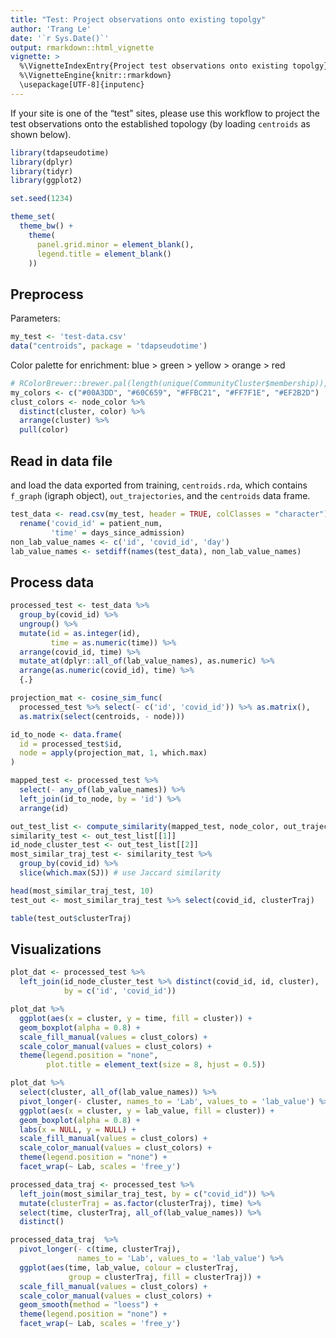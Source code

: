 ```yaml
---
title: "Test: Project observations onto existing topolgy"
author: 'Trang Le'
date: '`r Sys.Date()`'
output: rmarkdown::html_vignette
vignette: >
  %\VignetteIndexEntry{Project test observations onto existing topolgy}
  %\VignetteEngine{knitr::rmarkdown}
  \usepackage[UTF-8]{inputenc}
---
```


If your site is one of the "test" sites, please use this workflow to project the test observations onto the established topology (by loading `centroids` as shown below).

```r
library(tdapseudotime)
library(dplyr)
library(tidyr)
library(ggplot2)

set.seed(1234)
```

```r
theme_set(
  theme_bw() + 
    theme(
      panel.grid.minor = element_blank(),
      legend.title = element_blank()
    ))
```

## Preprocess

Parameters:
```r
my_test <- 'test-data.csv'
data("centroids", package = 'tdapseudotime')
```

Color palette for enrichment: blue > green > yellow > orange > red
```r
# RColorBrewer::brewer.pal(length(unique(CommunityCluster$membership)), "Set1")
my_colors <- c("#00A3DD", "#60C659", "#FFBC21", "#FF7F1E", "#EF2B2D")
clust_colors <- node_color %>% 
  distinct(cluster, color) %>% 
  arrange(cluster) %>% 
  pull(color)
```

## Read in data file
and load the data exported from training, `centroids.rda`, which contains 
`f_graph` (igraph object), `out_trajectories`, and the `centroids` data frame.

```r
test_data <- read.csv(my_test, header = TRUE, colClasses = "character") %>% 
  rename('covid_id' = patient_num,
         'time' = days_since_admission)
non_lab_value_names <- c('id', 'covid_id', 'day')
lab_value_names <- setdiff(names(test_data), non_lab_value_names)


```

## Process data

```r
processed_test <- test_data %>% 
  group_by(covid_id) %>% 
  ungroup() %>% 
  mutate(id = as.integer(id),
         time = as.numeric(time)) %>% 
  arrange(covid_id, time) %>% 
  mutate_at(dplyr::all_of(lab_value_names), as.numeric) %>% 
  arrange(as.numeric(covid_id), time) %>% 
  {.}
```

```r
projection_mat <- cosine_sim_func(
  processed_test %>% select(- c('id', 'covid_id')) %>% as.matrix(), 
  as.matrix(select(centroids, - node)))

id_to_node <- data.frame(
  id = processed_test$id,
  node = apply(projection_mat, 1, which.max)
)
```

```r
mapped_test <- processed_test %>% 
  select(- any_of(lab_value_names)) %>% 
  left_join(id_to_node, by = 'id') %>% 
  arrange(id)

out_test_list <- compute_similarity(mapped_test, node_color, out_trajectories)
similarity_test <- out_test_list[[1]]
id_node_cluster_test <- out_test_list[[2]]
most_similar_traj_test <- similarity_test %>%
  group_by(covid_id) %>%
  slice(which.max(SJ)) # use Jaccard similarity

head(most_similar_traj_test, 10)
test_out <- most_similar_traj_test %>% select(covid_id, clusterTraj)

table(test_out$clusterTraj)
```

## Visualizations

```r
plot_dat <- processed_test %>% 
  left_join(id_node_cluster_test %>% distinct(covid_id, id, cluster), 
            by = c('id', 'covid_id'))

plot_dat %>% 
  ggplot(aes(x = cluster, y = time, fill = cluster)) +
  geom_boxplot(alpha = 0.8) + 
  scale_fill_manual(values = clust_colors) + 
  scale_color_manual(values = clust_colors) +
  theme(legend.position = "none",
        plot.title = element_text(size = 8, hjust = 0.5))

plot_dat %>% 
  select(cluster, all_of(lab_value_names)) %>% 
  pivot_longer(- cluster, names_to = 'Lab', values_to = 'lab_value') %>% 
  ggplot(aes(x = cluster, y = lab_value, fill = cluster)) +
  geom_boxplot(alpha = 0.8) + 
  labs(x = NULL, y = NULL) +
  scale_fill_manual(values = clust_colors) + 
  scale_color_manual(values = clust_colors) +
  theme(legend.position = "none") +
  facet_wrap(~ Lab, scales = 'free_y')

processed_data_traj <- processed_test %>% 
  left_join(most_similar_traj_test, by = c("covid_id")) %>% 
  mutate(clusterTraj = as.factor(clusterTraj), time) %>%
  select(time, clusterTraj, all_of(lab_value_names)) %>% 
  distinct()
```

```r
processed_data_traj  %>% 
  pivot_longer(- c(time, clusterTraj), 
               names_to = 'Lab', values_to = 'lab_value') %>% 
  ggplot(aes(time, lab_value, colour = clusterTraj, 
             group = clusterTraj, fill = clusterTraj)) +
  scale_fill_manual(values = clust_colors) + 
  scale_color_manual(values = clust_colors) + 
  geom_smooth(method = "loess") +
  theme(legend.position = "none") +
  facet_wrap(~ Lab, scales = 'free_y')
```
